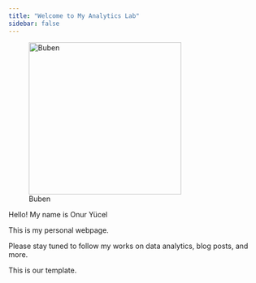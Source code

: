 ```yaml
---
title: "Welcome to My Analytics Lab"
sidebar: false 
---
```


![Buben](images/sokka.jpeg){fig-align="center" width="300"}

Hello! My name is Onur Yücel

This is my personal webpage.

Please stay tuned to follow my works on data analytics, blog posts, and more.

This is our template.
